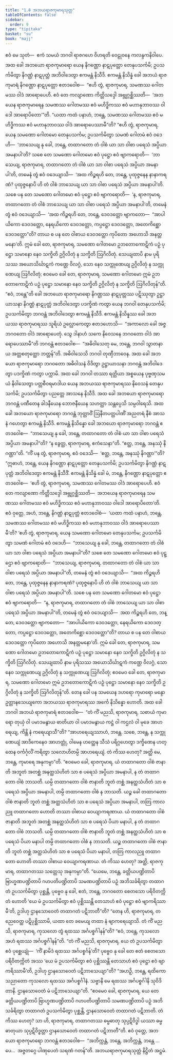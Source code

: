 ```yaml
---
title: "1.8 အဘယရာဇကုမာရသုတ္တ"
tableOfContents: false
sidebar:
  order: 9
type: "tipitaka"
basket: "su"
book: "majj"
---
```



<DynamicBreadcrumb />

<Division number="83" book="majj">

<Paragraph number="225" book="majj">
ဧဝံ မေ သုတံ—  ဧကံ သမယံ ဘဂဝါ ရာဇဂဟေ ဝိဟရတိ ဝေဠုဝနေ ကလန္ဒကနိဝါပေ. အထ ခေါ အဘယော ရာဇကုမာရော ယေန နိဂဏ္ဌော နာဋပုတ္တော တေနုပသင်္ကမိ; ဥပသင်္ကမိတွာ နိဂဏ္ဌံ နာဋပုတ္တံ အဘိဝါဒေတွာ ဧကမန္တံ နိသီဒိ. ဧကမန္တံ နိသိန္နံ ခေါ အဘယံ ရာဇကုမာရံ နိဂဏ္ဌော နာဋပုတ္တော ဧတဒဝေါစ—  “ဧဟိ တွံ, ရာဇကုမာရ, သမဏဿ ဂေါတမဿ ဝါဒံ အာရောပေဟိ. ဧဝံ တေ ကလျာဏော ကိတ္တိသဒ္ဒေါ အဗ္ဘုဂ္ဂစ္ဆိဿတိ—  ‘အဘယေန ရာဇကုမာရေန သမဏဿ ဂေါတမဿ ဧဝံ မဟိဒ္ဓိကဿ ဧဝံ မဟာနုဘာဝဿ ဝါဒေါ အာရောပိတော’”တိ. “ယထာ ကထံ ပနာဟံ, ဘန္တေ, သမဏဿ ဂေါတမဿ ဧဝံ မဟိဒ္ဓိကဿ ဧဝံ မဟာနုဘာဝဿ ဝါဒံ အာရောပေဿာမီ”တိ? “ဧဟိ တွံ, ရာဇကုမာရ, ယေန သမဏော ဂေါတမော တေနုပသင်္ကမ; ဥပသင်္ကမိတွာ သမဏံ ဂေါတမံ ဧဝံ ဝဒေဟိ—  ‘ဘာသေယျ နု ခေါ, ဘန္တေ, တထာဂတော တံ ဝါစံ ယာ သာ ဝါစာ ပရေသံ အပ္ပိယာ အမနာပါ’တိ? သစေ တေ သမဏော ဂေါတမော ဧဝံ ပုဋ္ဌော ဧဝံ ဗျာကရောတိ—  ‘ဘာသေယျ, ရာဇကုမာရ, တထာဂတော တံ ဝါစံ ယာ သာ ဝါစာ ပရေသံ အပ္ပိယာ အမနာပါ’တိ, တမေနံ တွံ ဧဝံ ဝဒေယျာသိ—  ‘အထ ကိဉ္စရဟိ တေ, ဘန္တေ, ပုထုဇ္ဇနေန နာနာကရဏံ? ပုထုဇ္ဇနောပိ ဟိ တံ ဝါစံ ဘာသေယျ ယာ သာ ဝါစာ ပရေသံ အပ္ပိယာ အမနာပါ’တိ. သစေ ပန တေ သမဏော ဂေါတမော ဧဝံ ပုဋ္ဌော ဧဝံ ဗျာကရောတိ—  ‘န, ရာဇကုမာရ, တထာဂတော တံ ဝါစံ ဘာသေယျ ယာ သာ ဝါစာ ပရေသံ အပ္ပိယာ အမနာပါ’တိ, တမေနံ တွံ ဧဝံ ဝဒေယျာသိ—  ‘အထ ကိဉ္စရဟိ တေ, ဘန္တေ, ဒေဝဒတ္တော ဗျာကတော—  “အာပါယိကော ဒေဝဒတ္တော, နေရယိကော ဒေဝဒတ္တော, ကပ္ပဋ္ဌော ဒေဝဒတ္တော, အတေကိစ္ဆော ဒေဝဒတ္တော”တိ? တာယ စ ပန တေ ဝါစာယ ဒေဝဒတ္တော ကုပိတော အဟောသိ အနတ္တမနော’တိ. ဣမံ ခေါ တေ, ရာဇကုမာရ, သမဏော ဂေါတမော ဥဘတောကောဋိကံ ပဉှံ ပုဋ္ဌော သမာနော နေဝ သက္ခိတိ ဥဂ္ဂိလိတုံ န သက္ခိတိ ဩဂိလိတုံ. သေယျထာပိ နာမ ပုရိသဿ အယောသိင်္ဃာဋကံ ကဏ္ဌေ ဝိလဂ္ဂံ, သော နေဝ သက္ကုဏေယျ ဥဂ္ဂိလိတုံ န သက္ကုဏေယျ ဩဂိလိတုံ; ဧဝမေဝ ခေါ တေ, ရာဇကုမာရ, သမဏော ဂေါတမော ဣမံ ဥဘတောကောဋိကံ ပဉှံ ပုဋ္ဌော သမာနော နေဝ သက္ခိတိ ဥဂ္ဂိလိတုံ န သက္ခိတိ ဩဂိလိတုန်”တိ. “ဧဝံ, ဘန္တေ”တိ ခေါ အဘယော ရာဇကုမာရော နိဂဏ္ဌဿ နာဋပုတ္တဿ ပဋိဿုတွာ ဥဋ္ဌာယာသနာ နိဂဏ္ဌံ နာဋပုတ္တံ အဘိဝါဒေတွာ ပဒက္ခိဏံ ကတွာ ယေန ဘဂဝါ တေနုပသင်္ကမိ; ဥပသင်္ကမိတွာ ဘဂဝန္တံ အဘိဝါဒေတွာ ဧကမန္တံ နိသီဒိ.
</Paragraph>

</Division>
<Division number="84" book="majj">

<Paragraph number="226" book="majj">
ဧကမန္တံ နိသိန္နဿ ခေါ အဘယဿ ရာဇကုမာရဿ သူရိယံ ဥလ္လောကေတွာ ဧတဒဟောသိ—  “အကာလော ခေါ အဇ္ဇ ဘဂဝတော ဝါဒံ အာရောပေတုံ. သွေ ဒါနာဟံ သကေ နိဝေသနေ ဘဂဝတော ဝါဒံ အာရောပေဿာမီ”တိ ဘဂဝန္တံ ဧတဒဝေါစ—  “အဓိဝါသေတု မေ, ဘန္တေ, ဘဂဝါ သွာတနာယ အတ္တစတုတ္ထော ဘတ္တန်”တိ. အဓိဝါသေသိ ဘဂဝါ တုဏှီဘာဝေန. အထ ခေါ အဘယော ရာဇကုမာရော ဘဂဝတော အဓိဝါသနံ ဝိဒိတွာ ဥဋ္ဌာယာသနာ ဘဂဝန္တံ အဘိဝါဒေတွာ ပဒက္ခိဏံ ကတွာ ပက္ကာမိ. အထ ခေါ ဘဂဝါ တဿာ ရတ္တိယာ အစ္စယေန ပုဗ္ဗဏှသမယံ နိဝါသေတွာ ပတ္တစီဝရမာဒါယ ယေန အဘယဿ ရာဇကုမာရဿ နိဝေသနံ တေနုပသင်္ကမိ; ဥပသင်္ကမိတွာ ပညတ္တေ အာသနေ နိသီဒိ. အထ ခေါ အဘယော ရာဇကုမာရော ဘဂဝန္တံ ပဏီတေန ခါဒနီယေန ဘောဇနီယေန သဟတ္ထာ သန္တပ္ပေသိ သမ္ပဝါရေသိ. အထ ခေါ အဘယော ရာဇကုမာရော ဘဂဝန္တံ ဘုတ္တာဝိံ ဩနီတပတ္တပါဏိံ အညတရံ နီစံ အာသနံ ဂဟေတွာ ဧကမန္တံ နိသီဒိ.
</Paragraph>

</Division>
<Division number="85" book="majj">

<Paragraph number="227" book="majj">
ဧကမန္တံ နိသိန္နော ခေါ အဘယော ရာဇကုမာရော ဘဂဝန္တံ ဧတဒဝေါစ—  “ဘာသေယျ နု ခေါ, ဘန္တေ, တထာဂတော တံ ဝါစံ ယာ သာ ဝါစာ ပရေသံ အပ္ပိယာ အမနာပါ”တိ? “န ခွေတ္ထ, ရာဇကုမာရ, ဧကံသေနာ”တိ. “ဧတ္ထ, ဘန္တေ, အနဿုံ နိဂဏ္ဌာ”တိ. “ကိံ ပန တွံ, ရာဇကုမာရ, ဧဝံ ဝဒေသိ—  ‘ဧတ္ထ, ဘန္တေ, အနဿုံ နိဂဏ္ဌာ’”တိ? “ဣဓာဟံ, ဘန္တေ, ယေန နိဂဏ္ဌော နာဋပုတ္တော တေနုပသင်္ကမိ; ဥပသင်္ကမိတွာ နိဂဏ္ဌံ နာဋပုတ္တံ အဘိဝါဒေတွာ ဧကမန္တံ နိသီဒိံ. ဧကမန္တံ နိသိန္နံ ခေါ မံ, ဘန္တေ, နိဂဏ္ဌော နာဋပုတ္တော ဧတဒဝေါစ—  ‘ဧဟိ တွံ, ရာဇကုမာရ, သမဏဿ ဂေါတမဿ ဝါဒံ အာရောပေဟိ. ဧဝံ တေ ကလျာဏော ကိတ္တိသဒ္ဒေါ အဗ္ဘုဂ္ဂစ္ဆိဿတိ—  အဘယေန ရာဇကုမာရေန သမဏဿ ဂေါတမဿ ဧဝံ မဟိဒ္ဓိကဿ ဧဝံ မဟာနုဘာဝဿ ဝါဒေါ အာရောပိတော’တိ. ဧဝံ ဝုတ္တေ, အဟံ, ဘန္တေ, နိဂဏ္ဌံ နာဋပုတ္တံ ဧတဒဝေါစံ—  ‘ယထာ ကထံ ပနာဟံ, ဘန္တေ, သမဏဿ ဂေါတမဿ ဧဝံ မဟိဒ္ဓိကဿ ဧဝံ မဟာနုဘာဝဿ ဝါဒံ အာရောပေဿာမီ’တိ? ‘ဧဟိ တွံ, ရာဇကုမာရ, ယေန သမဏော ဂေါတမော တေနုပသင်္ကမ; ဥပသင်္ကမိတွာ သမဏံ ဂေါတမံ ဧဝံ ဝဒေဟိ—  “ဘာသေယျ နု ခေါ, ဘန္တေ, တထာဂတော တံ ဝါစံ ယာ သာ ဝါစာ ပရေသံ အပ္ပိယာ အမနာပါ”တိ? သစေ တေ သမဏော ဂေါတမော ဧဝံ ပုဋ္ဌော ဧဝံ ဗျာကရောတိ—  “ဘာသေယျ, ရာဇကုမာရ, တထာဂတော တံ ဝါစံ ယာ သာ ဝါစာ ပရေသံ အပ္ပိယာ အမနာပါ”တိ, တမေနံ တွံ ဧဝံ ဝဒေယျာသိ—  “အထ ကိဉ္စရဟိ တေ, ဘန္တေ, ပုထုဇ္ဇနေန နာနာကရဏံ? ပုထုဇ္ဇနောပိ ဟိ တံ ဝါစံ ဘာသေယျ ယာ သာ ဝါစာ ပရေသံ အပ္ပိယာ အမနာပါ”တိ. သစေ ပန တေ သမဏော ဂေါတမော ဧဝံ ပုဋ္ဌော ဧဝံ ဗျာကရောတိ—  “န, ရာဇကုမာရ, တထာဂတော တံ ဝါစံ ဘာသေယျ ယာ သာ ဝါစာ ပရေသံ အပ္ပိယာ အမနာပါ”တိ, တမေနံ တွံ ဧဝံ ဝဒေယျာသိ—  အထ ကိဉ္စရဟိ တေ, ဘန္တေ, ဒေဝဒတ္တော ဗျာကတော—  “အာပါယိကော ဒေဝဒတ္တော, နေရယိကော ဒေဝဒတ္တော, ကပ္ပဋ္ဌော ဒေဝဒတ္တော, အတေကိစ္ဆော ဒေဝဒတ္တော”တိ? တာယ စ ပန တေ ဝါစာယ ဒေဝဒတ္တော ကုပိတော အဟောသိ အနတ္တမနော’တိ. ဣမံ ခေါ တေ, ရာဇကုမာရ, သမဏော ဂေါတမော ဥဘတောကောဋိကံ ပဉှံ ပုဋ္ဌော သမာနော နေဝ သက္ခိတိ ဥဂ္ဂိလိတုံ န သက္ခိတိ ဩဂိလိတုံ. သေယျထာပိ နာမ ပုရိသဿ အယောသိင်္ဃာဋကံ ကဏ္ဌေ ဝိလဂ္ဂံ, သော နေဝ သက္ကုဏေယျ ဥဂ္ဂိလိတုံ န သက္ကုဏေယျ ဩဂိလိတုံ; ဧဝမေဝ ခေါ တေ, ရာဇကုမာရ, သမဏော ဂေါတမော ဣမံ ဥဘတောကောဋိကံ ပဉှံ ပုဋ္ဌော သမာနော နေဝ သက္ခိတိ ဥဂ္ဂိလိတုံ န သက္ခိတိ ဩဂိလိတုန်”တိ.
</Paragraph>

</Division>
<Division number="86" book="majj">

<Paragraph number="228" book="majj">
တေန ခေါ ပန သမယေန ဒဟရော ကုမာရော မန္ဒော ဥတ္တာနသေယျကော အဘယဿ ရာဇကုမာရဿ အင်္ကေ နိသိန္နော ဟောတိ. အထ ခေါ ဘဂဝါ အဘယံ ရာဇကုမာရံ ဧတဒဝေါစ—  “တံ ကိံ မညသိ, ရာဇကုမာရ, သစာယံ ကုမာရော တုယှံ ဝါ ပမာဒမနွာယ ဓာတိယာ ဝါ ပမာဒမနွာယ ကဋ္ဌံ ဝါ ကဌလံ ဝါ မုခေ အာဟရေယျ, ကိန္တိ နံ ကရေယျာသီ”တိ? “အာဟရေယျဿာဟံ, ဘန္တေ. သစေ, ဘန္တေ, န သက္ကုဏေယျံ အာဒိကေနေဝ အာဟတ္တုံ, ဝါမေန ဟတ္ထေန သီသံ ပရိဂ္ဂဟေတွာ ဒက္ခိဏေန ဟတ္ထေန ဝင်္ကင်္ဂုလိံ ကရိတွာ သလောဟိတမ္ပိ အာဟရေယျံ. တံ ကိဿ ဟေတု? အတ္ထိ မေ, ဘန္တေ, ကုမာရေ အနုကမ္ပာ”တိ. “ဧဝမေဝ ခေါ, ရာဇကုမာရ, ယံ တထာဂတော ဝါစံ ဇာနာတိ အဘူတံ အတစ္ဆံ အနတ္ထသံဟိတံ သာ စ ပရေသံ အပ္ပိယာ အမနာပါ, န တံ တထာဂတော ဝါစံ ဘာသတိ. ယမ္ပိ တထာဂတော ဝါစံ ဇာနာတိ ဘူတံ တစ္ဆံ အနတ္ထသံဟိတံ သာ စ ပရေသံ အပ္ပိယာ အမနာပါ, တမ္ပိ တထာဂတော ဝါစံ န ဘာသတိ. ယဉ္စ ခေါ တထာဂတော ဝါစံ ဇာနာတိ ဘူတံ တစ္ဆံ အတ္ထသံဟိတံ သာ စ ပရေသံ အပ္ပိယာ အမနာပါ, တတြ ကာလညူ တထာဂတော ဟောတိ တဿာ ဝါစာယ ဝေယျာကရဏာယ. ယံ တထာဂတော ဝါစံ ဇာနာတိ အဘူတံ အတစ္ဆံ အနတ္ထသံဟိတံ သာ စ ပရေသံ ပိယာ မနာပါ, န တံ တထာဂတော ဝါစံ ဘာသတိ. ယမ္ပိ တထာဂတော ဝါစံ ဇာနာတိ ဘူတံ တစ္ဆံ အနတ္ထသံဟိတံ သာ စ ပရေသံ ပိယာ မနာပါ တမ္ပိ တထာဂတော ဝါစံ န ဘာသတိ. ယဉ္စ တထာဂတော ဝါစံ ဇာနာတိ ဘူတံ တစ္ဆံ အတ္ထသံဟိတံ သာ စ ပရေသံ ပိယာ မနာပါ, တတြ ကာလညူ တထာဂတော ဟောတိ တဿာ ဝါစာယ ဝေယျာကရဏာယ. တံ ကိဿ ဟေတု? အတ္ထိ, ရာဇကုမာရ, တထာဂတဿ သတ္တေသု အနုကမ္ပာ”တိ.
</Paragraph>

</Division>
<Division number="87" book="majj">

<Paragraph number="229" book="majj">
“ယေမေ, ဘန္တေ, ခတ္တိယပဏ္ဍိတာပိ ဗြာဟ္မဏပဏ္ဍိတာပိ ဂဟပတိပဏ္ဍိတာပိ သမဏပဏ္ဍိတာပိ ပဉှံ အဘိသင်္ခရိတွာ တထာဂတံ ဥပသင်္ကမိတွာ ပုစ္ဆန္တိ, ပုဗ္ဗေဝ နု ခေါ, ဧတံ, ဘန္တေ, ဘဂဝတော စေတသော ပရိဝိတက္ကိတံ ဟောတိ ‘ယေ မံ ဥပသင်္ကမိတွာ ဧဝံ ပုစ္ဆိဿန္တိ တေသာဟံ ဧဝံ ပုဋ္ဌော ဧဝံ ဗျာကရိဿာမီ’တိ, ဥဒါဟု ဌာနသောဝေတံ တထာဂတံ ပဋိဘာတီ”တိ?
</Paragraph>

<Paragraph number="230" book="majj">
“တေန ဟိ, ရာဇကုမာရ, တညေဝေတ္ထ ပဋိပုစ္ဆိဿာမိ, ယထာ တေ ခမေယျ တထာ နံ ဗျာကရေယျာသိ. တံ ကိံ မညသိ, ရာဇကုမာရ, ကုသလော တွံ ရထဿ အင်္ဂပစ္စင်္ဂါနန်”တိ?
</Paragraph>

<Paragraph number="231" book="majj">
“ဧဝံ, ဘန္တေ, ကုသလော အဟံ ရထဿ အင်္ဂပစ္စင်္ဂါနန်”တိ.
</Paragraph>

<Paragraph number="232" book="majj">
“တံ ကိံ မညသိ, ရာဇကုမာရ, ယေ တံ ဥပသင်္ကမိတွာ ဧဝံ ပုစ္ဆေယျုံ—  ‘ကိံ နာမိဒံ ရထဿ အင်္ဂပစ္စင်္ဂန်’တိ? ပုဗ္ဗေဝ နု ခေါ တေ ဧတံ စေတသော ပရိဝိတက္ကိတံ အဿ ‘ယေ မံ ဥပသင်္ကမိတွာ ဧဝံ ပုစ္ဆိဿန္တိ တေသာဟံ ဧဝံ ပုဋ္ဌော ဧဝံ ဗျာကရိဿာမီ’တိ, ဥဒါဟု ဌာနသောဝေတံ ပဋိဘာသေယျာ”တိ?
</Paragraph>

<Paragraph number="233" book="majj">
“အဟဉှိ, ဘန္တေ, ရထိကော သညာတော ကုသလော ရထဿ အင်္ဂပစ္စင်္ဂါနံ. သဗ္ဗာနိ မေ ရထဿ အင်္ဂပစ္စင်္ဂါနိ သုဝိဒိတာနိ. ဌာနသောဝေတံ မံ ပဋိဘာသေယျာ”တိ.
</Paragraph>

<Paragraph number="234" book="majj">
“ဧဝမေဝ ခေါ, ရာဇကုမာရ, ယေ တေ ခတ္တိယပဏ္ဍိတာပိ ဗြာဟ္မဏပဏ္ဍိတာပိ ဂဟပတိပဏ္ဍိတာပိ သမဏပဏ္ဍိတာပိ ပဉှံ အဘိသင်္ခရိတွာ တထာဂတံ ဥပသင်္ကမိတွာ ပုစ္ဆန္တိ, ဌာနသောဝေတံ တထာဂတံ ပဋိဘာတိ. တံ ကိဿ ဟေတု? သာ ဟိ, ရာဇကုမာရ, တထာဂတဿ ဓမ္မဓာတု သုပ္ပဋိဝိဒ္ဓါ ယဿာ ဓမ္မဓာတုယာ သုပ္ပဋိဝိဒ္ဓတ္တာ ဌာနသောဝေတံ တထာဂတံ ပဋိဘာတီ”တိ.
</Paragraph>

<Paragraph number="235" book="majj">
ဧဝံ ဝုတ္တေ, အဘယော ရာဇကုမာရော ဘဂဝန္တံ ဧတဒဝေါစ—  “အဘိက္ကန္တံ, ဘန္တေ, အဘိက္ကန္တံ, ဘန္တေ …ပေ…  အဇ္ဇတဂ္ဂေ ပါဏုပေတံ သရဏံ ဂတန်”တိ.

</Paragraph>
</Division>

<Paragraph number="236" type="center" book="majj">
အဘယရာဇကုမာရသုတ္တံ နိဋ္ဌိတံ အဋ္ဌမံ.
</Paragraph>
